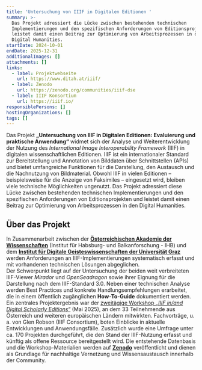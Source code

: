 ```yaml
---
title: 'Untersuchung von IIIF in Digitalen Editionen '
summary: >-
  Das Projekt adressiert die Lücke zwischen bestehenden technischen
  Implementierungen und den spezifischen Anforderungen von Editionsprojekten und
  leistet damit einen Beitrag zur Optimierung von Arbeitsprozessen in den
  Digital Humanities.
startDate: 2024-10-01
endDate: 2025-12-31
additionalImages: []
attachments: []
links:
  - label: Projektwebseite
    url: https://www.ditah.at/iiif/
  - label: Zenodo
    url: https://zenodo.org/communities/iiif-dse
  - label: IIIF Konsortium
    url: https://iiif.io/
responsiblePersons: []
hostingOrganizations: []
tags: []
---
```

Das Projekt **„Untersuchung von IIIF in Digitalen Editionen: Evaluierung und praktische Anwendung“** widmet sich der Analyse und Weiterentwicklung der Nutzung des *International Image Interoperability Framework* (IIIF) in digitalen wissenschaftlichen Editionen. IIIF ist ein internationaler Standard zur Bereitstellung und Annotation von Bilddaten über Schnittstellen (APIs) und bietet umfangreiche Funktionen für die Darstellung, den Austausch und die Nachnutzung von Bildmaterial. Obwohl IIIF in vielen Editionen – beispielsweise für die Anzeige von Faksimiles – eingesetzt wird, bleiben viele technische Möglichkeiten ungenutzt. Das Projekt adressiert diese Lücke zwischen bestehenden technischen Implementierungen und den spezifischen Anforderungen von Editionsprojekten und leistet damit einen Beitrag zur Optimierung von Arbeitsprozessen in den Digital Humanities.

## Über das Projekt

In Zusammenarbeit zwischen der [**Österreichischen Akademie der Wissenschaften**](/consortium/austrian-academy-of-sciences/) (Institut für Habsburg- und Balkanforschung - IHB) und dem [**Institut für Digitale Geisteswissenschaften der Universität Graz**](/consortium/university-of-graz/) werden Anforderungen an IIIF-Implementierungen systematisch erfasst und mit vorhandenen technischen Lösungen abgeglichen.\
Der Schwerpunkt liegt auf der Untersuchung der beiden weit verbreiteten IIIF-Viewer *Mirador* und *OpenSeadragon* sowie ihrer Eignung für die Darstellung nach dem IIIF-Standard 3.0. Neben einer technischen Analyse werden Best Practices und konkrete Handlungsempfehlungen erarbeitet, die in einem öffentlich zugänglichen **How-To-Guide** dokumentiert werden.\
Ein zentrales Projektergebnis war der [zweitägige Workshop *„IIIF in/and Digital Scholarly Editions“*](/events/workshop-iiif-digital-scholarly-editions/) (Mai 2025), an dem 33 Teilnehmende aus Österreich und weiteren europäischen Ländern mitwirkten. Fachvorträge, u. a. von Glen Robson (IIIF Consortium), boten Einblicke in aktuelle Entwicklungen und Anwendungsfälle. Zusätzlich wurde eine Umfrage unter ca. 170 Projekten durchgeführt, die den Stand der IIIF-Nutzung erfasst und künftig als offene Ressource bereitgestellt wird. Die entstehende Datenbasis und die Workshop-Materialien werden auf [**Zenodo**](https://zenodo.org/communities/iiif-dse) veröffentlicht und dienen als Grundlage für nachhaltige Vernetzung und Wissensaustausch innerhalb der Community.

